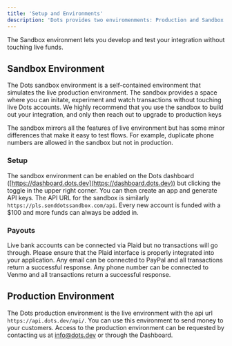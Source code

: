 ```yaml
---
title: 'Setup and Environments'
description: 'Dots provides two enviromenments: Production and Sandbox.'
---
```


The Sandbox environment lets you develop and test your integration without touching live funds.

## Sandbox Environment

The Dots sandbox environment is a self-contained environment that simulates the live production environment. The sandbox provides a space where you can initate, experiment and watch transactions without touching live Dots accounts. We highly recommend that you use the sandbox to build out your integration, and only then reach out to upgrade to production keys

The sandbox mirrors all the features of live environment but has some minor differences that make it easy to test flows. For example, duplicate phone numbers are allowed in the sandbox but not in production.

### Setup

The sandbox environment can be enabled on the Dots dashboard ([https://dashboard.dots.dev](https://dashboard.dots.dev)) but clicking the toggle in the upper right corner. You can then create an app and generate API keys. The API URL for the sandbox is similarly `https://pls.senddotssandbox.com/api`. Every new account is funded with a $100 and more funds can always be added in.

### Payouts

<Card title='ACH' icon='money-bill-transfer'>
  Live bank accounts can be connected via Plaid but no transactions will go
  through. Please ensure that the Plaid interface is properly integrated into
  your application.
</Card>

<Card title='PayPal' icon='paypal'>
  Any email can be connected to PayPal and all transactions return a successful
  response.
</Card>

<Card title='Venmo' icon='money-bill-1-wave' iconType='solid'>
  Any phone number can be connected to Venmo and all transactions return a
  successful response.
</Card>

## Production Environment

The Dots production environment is the live environment with the api url `https://api.dots.dev/api/`. You can use this environment to send money to your customers. Access to the production environment can be requested by contacting us at [info@dots.dev](mailto:info@dots.dev) or through the Dashboard.
